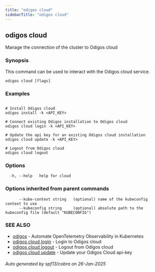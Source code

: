 ```yaml
---
title: "odigos cloud"
sidebarTitle: "odigos cloud"
---
```

## odigos cloud

Manage the connection of the cluster to Odigos cloud

### Synopsis

This command can be used to interact with the Odigos cloud service.

```
odigos cloud [flags]
```

### Examples

```

# Install Odigos cloud
odigos install -k <API_KEY>

# Connect existing Odigos installation to Odigos cloud
odigos cloud login -k <API_KEY>

# Update the api key for an existing Odigos cloud installation
odigos cloud update -k <API_KEY>

# Logout from Odigos cloud
odigos cloud logout
```

### Options

```
  -h, --help   help for cloud
```

### Options inherited from parent commands

```
      --kube-context string   (optional) name of the kubeconfig context to use
      --kubeconfig string     (optional) absolute path to the kubeconfig file (default "KUBECONFIG")
```

### SEE ALSO

* [odigos](/cli/odigos)	 - Automate OpenTelemetry Observability in Kubernetes
* [odigos cloud login](/cli/odigos_cloud_login)	 - Login to Odigos cloud
* [odigos cloud logout](/cli/odigos_cloud_logout)	 - Logout from Odigos cloud
* [odigos cloud update](/cli/odigos_cloud_update)	 - Update your Odigos Cloud api-key

###### Auto generated by spf13/cobra on 26-Jan-2025
